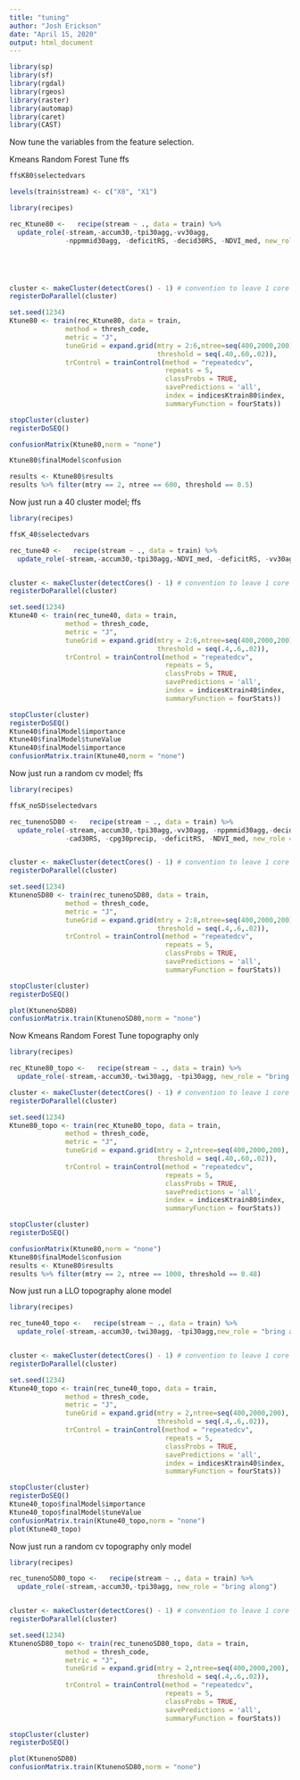```yaml
---
title: "tuning"
author: "Josh Erickson"
date: "April 15, 2020"
output: html_document
---
```


```r
library(sp)
library(sf)
library(rgdal)
library(rgeos)
library(raster)
library(automap)
library(caret)
library(CAST)

```

Now tune the variables from the feature selection.


Kmeans Random Forest Tune ffs

```r


ffsK80$selectedvars

levels(train$stream) <- c("X0", "X1")

library(recipes)

rec_Ktune80 <-   recipe(stream ~ ., data = train) %>% 
  update_role(-stream,-accum30,-tpi30agg,-vv30agg,
              -nppmmid30agg, -deficitRS, -decid30RS, -NDVI_med, new_role = "bring along")





cluster <- makeCluster(detectCores() - 1) # convention to leave 1 core for OS
registerDoParallel(cluster)

set.seed(1234)
Ktune80 <- train(rec_Ktune80, data = train,
              method = thresh_code,
              metric = "J",
              tuneGrid = expand.grid(mtry = 2:6,ntree=seq(400,2000,200),
                                     threshold = seq(.40,.60,.02)),
              trControl = trainControl(method = "repeatedcv",
                                       repeats = 5,
                                       classProbs = TRUE,
                                       savePredictions = 'all',
                                       index = indicesKtrain80$index,
                                       summaryFunction = fourStats))

stopCluster(cluster)
registerDoSEQ()

```

```r

confusionMatrix(Ktune80,norm = "none")

Ktune80$finalModel$confusion

results <- Ktune80$results 
results %>% filter(mtry == 2, ntree == 600, threshold == 0.5)
```

Now just run a 40 cluster model; ffs

```r


library(recipes)

ffsK_40$selectedvars

rec_tune40 <-   recipe(stream ~ ., data = train) %>% 
  update_role(-stream,-accum30,-tpi30agg,-NDVI_med, -deficitRS, -vv30agg, -nppmmid30agg, -decid30RS, new_role = "bring along")


cluster <- makeCluster(detectCores() - 1) # convention to leave 1 core for OS
registerDoParallel(cluster)

set.seed(1234)
Ktune40 <- train(rec_tune40, data = train,
              method = thresh_code,
              metric = "J",
              tuneGrid = expand.grid(mtry = 2:6,ntree=seq(400,2000,200),
                                     threshold = seq(.4,.6,.02)),
              trControl = trainControl(method = "repeatedcv",
                                       repeats = 5,
                                       classProbs = TRUE,
                                       savePredictions = 'all',
                                       index = indicesKtrain40$index,
                                       summaryFunction = fourStats))

stopCluster(cluster)
registerDoSEQ()
Ktune40$finalModel$importance
Ktune40$finalModel$tuneValue
Ktune40$finalModel$importance
confusionMatrix.train(Ktune40,norm = "none")
```

Now just run a random cv model; ffs

```r


library(recipes)

ffsK_noSD$selectedvars

rec_tunenoSD80 <-   recipe(stream ~ ., data = train) %>% 
  update_role(-stream,-accum30,-tpi30agg,-vv30agg, -nppmmid30agg,-decid30RS,
              -cad30RS, -cpg30precip, -deficitRS, -NDVI_med, new_role = "bring along")


cluster <- makeCluster(detectCores() - 1) # convention to leave 1 core for OS
registerDoParallel(cluster)

set.seed(1234)
KtunenoSD80 <- train(rec_tunenoSD80, data = train,
              method = thresh_code,
              metric = "J",
              tuneGrid = expand.grid(mtry = 2:8,ntree=seq(400,2000,200),
                                     threshold = seq(.4,.6,.02)),
              trControl = trainControl(method = "repeatedcv",
                                       repeats = 5,
                                       classProbs = TRUE,
                                       savePredictions = 'all',
                                       summaryFunction = fourStats))

stopCluster(cluster)
registerDoSEQ()

plot(KtunenoSD80)
confusionMatrix.train(KtunenoSD80,norm = "none")
```



Now Kmeans Random Forest Tune topography only

```r

library(recipes)

rec_Ktune80_topo <-   recipe(stream ~ ., data = train) %>% 
  update_role(-stream,-accum30,-twi30agg, -tpi30agg, new_role = "bring along")

cluster <- makeCluster(detectCores() - 1) # convention to leave 1 core for OS
registerDoParallel(cluster)

set.seed(1234)
Ktune80_topo <- train(rec_Ktune80_topo, data = train,
              method = thresh_code,
              metric = "J",
              tuneGrid = expand.grid(mtry = 2,ntree=seq(400,2000,200),
                                     threshold = seq(.40,.60,.02)),
              trControl = trainControl(method = "repeatedcv",
                                       repeats = 5,
                                       classProbs = TRUE,
                                       savePredictions = 'all',
                                       index = indicesKtrain80$index,
                                       summaryFunction = fourStats))

stopCluster(cluster)
registerDoSEQ()

```

```r

confusionMatrix(Ktune80,norm = "none")
Ktune80$finalModel$confusion
results <- Ktune80$results
results %>% filter(mtry == 2, ntree == 1000, threshold == 0.48)
```

Now just run a LLO topography alone model

```r


library(recipes)

rec_tune40_topo <-   recipe(stream ~ ., data = train) %>% 
  update_role(-stream,-accum30,-twi30agg, -tpi30agg,new_role = "bring along")


cluster <- makeCluster(detectCores() - 1) # convention to leave 1 core for OS
registerDoParallel(cluster)

set.seed(1234)
Ktune40_topo <- train(rec_tune40_topo, data = train,
              method = thresh_code,
              metric = "J",
              tuneGrid = expand.grid(mtry = 2,ntree=seq(400,2000,200),
                                     threshold = seq(.4,.6,.02)),
              trControl = trainControl(method = "repeatedcv",
                                       repeats = 5,
                                       classProbs = TRUE,
                                       savePredictions = 'all',
                                       index = indicesKtrain40$index,
                                       summaryFunction = fourStats))

stopCluster(cluster)
registerDoSEQ()
Ktune40_topo$finalModel$importance
Ktune40_topo$finalModel$tuneValue
confusionMatrix.train(Ktune40_topo,norm = "none")
plot(Ktune40_topo)
```

Now just run a random cv topography only model

```r


library(recipes)

rec_tunenoSD80_topo <-   recipe(stream ~ ., data = train) %>% 
  update_role(-stream,-accum30,-tpi30agg, new_role = "bring along")


cluster <- makeCluster(detectCores() - 1) # convention to leave 1 core for OS
registerDoParallel(cluster)

set.seed(1234)
KtunenoSD80_topo <- train(rec_tunenoSD80_topo, data = train,
              method = thresh_code,
              metric = "J",
              tuneGrid = expand.grid(mtry = 2,ntree=seq(400,2000,200),
                                     threshold = seq(.4,.6,.02)),
              trControl = trainControl(method = "repeatedcv",
                                       repeats = 5,
                                       classProbs = TRUE,
                                       savePredictions = 'all',
                                       summaryFunction = fourStats))

stopCluster(cluster)
registerDoSEQ()

plot(KtunenoSD80)
confusionMatrix.train(KtunenoSD80,norm = "none")
```



